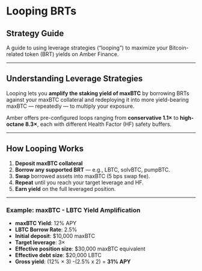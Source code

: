 # Looping BRTs

## Strategy Guide

A guide to using leverage strategies (“looping”) to maximize your Bitcoin-related token (BRT) yields on Amber Finance.

---

## Understanding Leverage Strategies

Looping lets you **amplify the staking yield of maxBTC** by borrowing BRTs against your maxBTC collateral and redeploying it into more yield-bearing maxBTC — repeatedly — to multiply your exposure.

Amber offers pre-configured loops ranging from **conservative 1.1×** to **high-octane 8.3×**, each with different Health Factor (HF) safety buffers.

---

## How Looping Works

1. **Deposit maxBTC collateral**
2. **Borrow any supported BRT** — e.g., LBTC, solvBTC, pumpBTC.
3. **Swap** borrowed assets into maxBTC (5 bps swap fee).
4. **Repeat** until you reach your target leverage and HF.
5. **Earn yield** on the full leveraged position.

---

### Example: maxBTC - LBTC Yield Amplification

* **maxBTC Yield**: 12% APY
* **LBTC Borrow Rate**: 2.5%
* **Initial deposit**: \$10,000 maxBTC
* **Target leverage**: 3×
* **Effective position size**: \$30,000 maxBTC equivalent
* **Effective debt size**: \$20,000 LBTC
* **Gross yield**: (12% × 3) -(2.5% x 2) = **31% APY**
